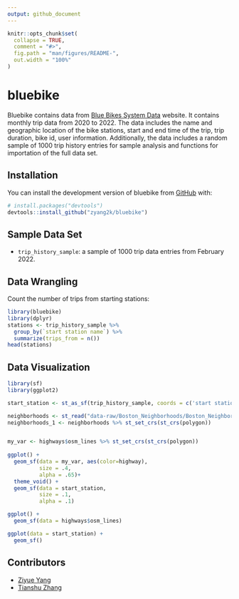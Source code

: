 ```yaml
---
output: github_document
---
```


<!-- README.md is generated from README.Rmd. Please edit that file -->

```r
knitr::opts_chunk$set(
  collapse = TRUE,
  comment = "#>",
  fig.path = "man/figures/README-",
  out.width = "100%"
)
```

# bluebike

<!-- badges: start -->
<!-- badges: end -->

Bluebike contains data from [Blue Bikes System Data](https://www.bluebikes.com/system-data) website. It contains monthly trip data from 2020 to 2022. The data includes the name and geographic location of the bike stations, start and end time of the trip, trip duration, bike id, user information. Additionally, the data includes a random sample of 1000 trip history entries for sample analysis and functions for importation of the full data set.

## Installation

You can install the development version of bluebike from [GitHub](https://github.com/zyang2k/bluebike) with:

``` r
# install.packages("devtools")
devtools::install_github("zyang2k/bluebike")
```
## Sample Data Set

- `trip_history_sample`: a sample of 1000 trip data entries from February 2022.

## Data Wrangling

Count the number of trips from starting stations:

```r
library(bluebike)
library(dplyr)
stations <- trip_history_sample %>% 
  group_by(`start station name`) %>% 
  summarize(trips_from = n())
head(stations)
```

## Data Visualization

```r
library(sf)
library(ggplot2)

start_station <- st_as_sf(trip_history_sample, coords = c('start station longitude', 'start station latitude'))

neighborhoods <- st_read("data-raw/Boston_Neighborhoods/Boston_Neighborhoods.shp")
neighborhoods_1 <- neighborhoods %>% st_set_crs(st_crs(polygon))


my_var <- highways$osm_lines %>% st_set_crs(st_crs(polygon))
                                            
ggplot() +
  geom_sf(data = my_var, aes(color=highway),
          size = .4,
          alpha = .65)+
  theme_void() +
  geom_sf(data = start_station, 
          size = .1,
          alpha = .1)

ggplot() +
  geom_sf(data = highways$osm_lines) 

ggplot(data = start_station) +
  geom_sf()
```


## Contributors
- [Ziyue Yang](https://github.com/zyang2k)
- [Tianshu Zhang](https://github.com/tianshu-zhang)
